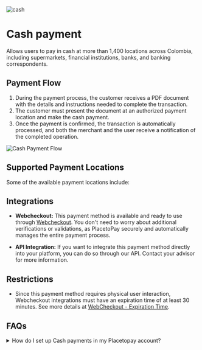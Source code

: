 

<div className='flex items-center gap-3'>
    <Image src={logoCash} alt="cash" className="h-8 w-10 my-0" unoptimized />
    <h1 className='my-0'>Cash payment</h1>
</div>

Allows users to pay in cash at more than 1,400 locations across Colombia, including supermarkets, financial institutions, banks, and banking correspondents.

## Payment Flow  

1. During the payment process, the customer receives a PDF document with the details and instructions needed to complete the transaction.  
2. The customer must present the document at an authorized payment location and make the cash payment.  
3. Once the payment is confirmed, the transaction is automatically processed, and both the merchant and the user receive a notification of the completed operation.  

![Cash Payment Flow](/en/payments/pm-cash-flow.webp)  

## Supported Payment Locations  

Some of the available payment locations include:

<CashIcons />

## Integrations  

- **Webcheckout:** This payment method is available and ready to use through [Webcheckout](/en/checkout). You don't need to worry about additional verifications or validations, as PlacetoPay securely and automatically manages the entire payment process.  

- **API Integration:** If you want to integrate this payment method directly into your platform, you can do so through our API. Contact your advisor for more information.  

## Restrictions  

- Since this payment method requires physical user interaction, Webcheckout integrations must have an expiration time of at least 30 minutes. See more details at [WebCheckout - Expiration Time](/en/checkout/expiration).  

## FAQs  

<details>
    <summary>How do I set up Cash payments in my Placetopay account?</summary>
    <p>Contact our operations team to enable this feature on your site through the email servicioposventa@placetopay.com.</p>
</details>
